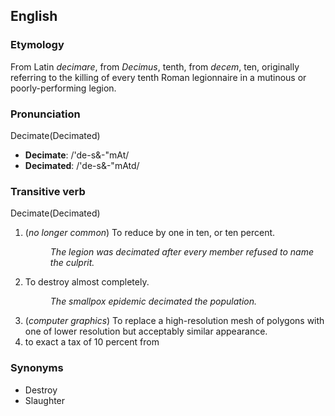 ==English==

===Etymology===
From Latin ''decimare'', from ''Decimus'', tenth, from ''decem'', ten, originally referring to the killing of every tenth Roman legionnaire in a mutinous or poorly-performing legion.

===Pronunciation===
Decimate(Decimated)
*'''Decimate''': /'de-s&-"mAt/
*'''Decimated''': /'de-s&-"mAtd/

===Transitive verb===
Decimate(Decimated)
# (''no longer common'') To reduce by one in ten, or ten percent.
#: ''The legion was decimated after every member refused to name the culprit.''
# To destroy almost completely.
#: ''The smallpox epidemic decimated the population.''
# (''computer graphics'') To replace a high-resolution mesh of polygons with one of lower resolution but acceptably similar appearance.
# to exact a tax of 10 percent from 

===Synonyms===
* Destroy
* Slaughter